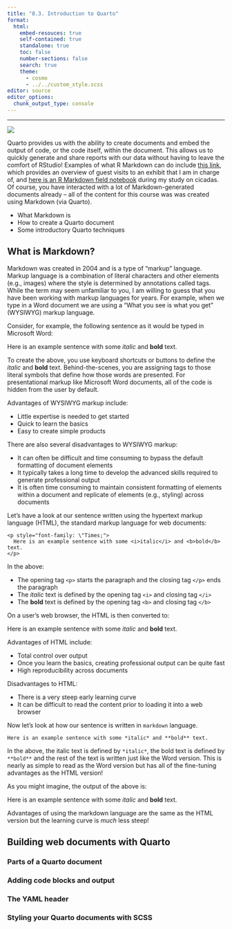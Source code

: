 ```yaml
---
title: "8.3. Introduction to Quarto"
format:
  html:
    embed-resouces: true
    self-contained: true
    standalone: true
    toc: false
    number-sections: false
    search: true
    theme: 
      - cosmo
      - ../../custom_style.scss
editor: source
editor_options: 
  chunk_output_type: console
---
```


<hr>

![](../../images/hex_complex.png){.intro_image}

Quarto provides us with the ability to create documents and embed the output of code, or the code itself, within the document. This allows us to quickly generate and share reports with our data without having to leave the comfort of RStudio! Examples of what R Markdown can do include [this link](https://rpubs.com/bsevansunc/guest_counts){target="_blank"}, which provides an overview of guest visits to an exhibit that I am in charge of, and [here is an R Markdown field notebook](https://rpubs.com/bsevansunc/cicada_notebook){target="_blank"} during my study on cicadas. Of course, you have interacted with a lot of Markdown-generated documents already -- all of the content for this course was was created using Markdown (via Quarto).

-   What Markdown is
-   How to create a Quarto document
-   Some introductory Quarto techniques

## What is Markdown?

Markdown was created in 2004 and is a type of "markup" language. Markup language is a combination of literal characters and other elements (e.g., images) where the style is determined by annotations called tags. While the term may seem unfamiliar to you, I am willing to guess that you have been working with markup languages for years. For example, when we type in a Word document we are using a "What you see is what you get" (WYSIWYG) markup language.

Consider, for example, the following sentence as it would be typed in Microsoft Word:


::: {class="fake_code"}
Here is an example sentence with some *italic* and **bold** text.
:::

To create the above, you use keyboard shortcuts or buttons to define the *italic* and **bold** text. Behind-the-scenes, you are assigning tags to those literal symbols that define how those words are presented. For presentational markup like Microsoft Word documents, all of the code is hidden from the user by default.

Advantages of WYSIWYG markup include:

-   Little expertise is needed to get started
-   Quick to learn the basics
-   Easy to create simple products

There are also several disadvantages to WYSIWYG markup:

-   It can often be difficult and time consuming to bypass the default formatting of document elements
-   It typically takes a long time to develop the advanced skills required to generate professional output
-   It is often time consuming to maintain consistent formatting of elements within a document and replicate of elements (e.g., styling) across documents

Let's have a look at our sentence written using the hypertext markup language (HTML), the standard markup language for web documents:

```         
<p style="font-family: \"Times;">
  Here is an example sentence with some <i>italic</i> and <b>bold</b> text.
</p>
```

In the above:

-   The opening tag `<p>` starts the paragraph and the closing tag `</p>` ends the paragraph
-   The *italic* text is defined by the opening tag `<i>` and closing tag `</i>`
-   The **bold** text is defined by the opening tag `<b>` and closing tag `</b>`

On a user's web browser, the HTML is then converted to:

::: {class="fake_code"}
Here is an example sentence with some *italic* and **bold** text.
:::

Advantages of HTML include:

-   Total control over output
-   Once you learn the basics, creating professional output can be quite fast
-   High reproducibility across documents

Disadvantages to HTML:

-   There is a very steep early learning curve
-   It can be difficult to read the content prior to loading it into a web browser

Now let's look at how our sentence is written in `markdown` language.

```
Here is an example sentence with some *italic* and **bold** text.
```

In the above, the italic text is defined by `*italic*`, the bold text is defined by `**bold**` and the rest of the text is written just like the Word version. This is nearly as simple to read as the Word version but has all of the fine-tuning advantages as the HTML version! 

As you might imagine, the output of the above is:

::: {class="fake_code"}
Here is an example sentence with some *italic* and **bold** text.
:::

Advantages of using the markdown language are the same as the HTML version but the learning curve is *much* less steep!

## Building web documents with Quarto

### Parts of a Quarto document

### Adding code blocks and output

### The YAML header

### Styling your Quarto documents with SCSS




